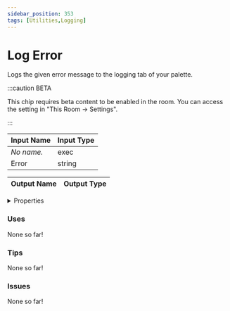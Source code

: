 ```yaml
---
sidebar_position: 353
tags: [Utilities,Logging]
---
```


# Log Error

Logs the given error message to the logging tab of your palette.

:::caution BETA

This chip requires beta content to be enabled in the room. You can access the setting in "This Room -> Settings".

:::


<EsbSvg />

| Input Name | Input Type |
|-----------|-----------|
| *No name.* | exec |
| Error | string |

| Output Name | Output Type |
|-----------|-----------|


<details>
  <summary>Properties</summary>
  <div>
    <div>
    <table>
      <thead>
        <tr>
          <th>Is beta required?</th>
          <th>✅</th>
        </tr>
        <tr>
          <th>Is this chip a trolling risk?</th>
          <th>❌</th>
        </tr>
        <tr>
          <th>Chip UUID</th>
          <th>5aadca49-47b3-423e-b536-6b41b0acbfde</th>
        </tr>
      </thead>
    </table>
    </div>
  </div>
</details>

### Uses

None so far!

### Tips

None so far!

### Issues

None so far!